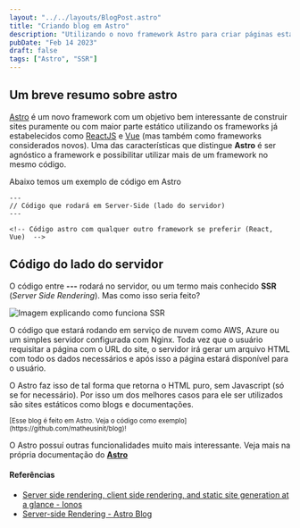 ```yaml
---
layout: "../../layouts/BlogPost.astro"
title: "Criando blog em Astro"
description: "Utilizando o novo framework Astro para criar páginas estáticas para o meu blog"
pubDate: "Feb 14 2023"
draft: false
tags: ["Astro", "SSR"]
---
```


<h2 className="leading-tight font-medium text-3xl">
  Um breve resumo sobre astro
</h2>

[Astro](https://astro.build/) é um novo framework com um objetivo bem interessante de construir sites puramente ou com maior parte estático utilizando os frameworks já estabelecidos como [ReactJS](https://reactjs.org/) e
[Vue](https://vuejs.org/) (mas também como frameworks considerados novos). Uma das características que distingue **Astro** é ser agnóstico a framework e possibilitar utilizar mais de um framework no mesmo código.

<p>Abaixo temos um exemplo de código em Astro</p>

```astro
---
// Código que rodará em Server-Side (lado do servidor)
---

<!-- Código astro com qualquer outro framework se preferir (React, Vue)  -->
```

<h2 className="leading-tight font-medium text-3xl">
  Código do lado do servidor
</h2>

O código entre **---** rodará no servidor, ou um termo mais conhecido **SSR** (_Server Side Rendering_). Mas como isso seria feito?

![Imagem explicando como funciona SSR](https://www.ionos.com/digitalguide/fileadmin/DigitalGuide/Screenshots_2022/Server-side-rendering-diagram.png)

O código que estará rodando em serviço de nuvem como AWS, Azure ou um simples servidor configurada com Nginx. Toda vez que o usuário requisitar a página com o URL do site, o servidor irá gerar um arquivo HTML com todo os dados necessários e após isso a página estará disponível para o usuário.

O Astro faz isso de tal forma que retorna o HTML puro, sem Javascript (só se for necessário). Por isso um dos melhores casos para ele ser utilizados são sites estáticos como blogs e documentações.

<small>
  [Esse blog é feito em Astro. Veja o código como
  exemplo](https://github.com/matheusinit/blog)!
</small>

O Astro possuí outras funcionalidades muito mais interessante. Veja mais na própria documentação do **[Astro](https://docs.astro.build/)**

<h4 className="leading-loose font-medium text-2xl">Referências</h4>

<ul className="list-disc ml-8">
  <li>
    <a className="hover:text-gray-600 dark:hover:text-gray-400" href="https://www.ionos.com/digitalguide/websites/web-development/server-side-and-client-side-scripting-the-differences/">Server side rendering, client side rendering, and static site generation at a glance - Ionos</a>
  </li>

  <li>
    <a className="hover:text-gray-600 dark:hover:text-gray-400" href="https://docs.astro.build/en/guides/server-side-rendering/">Server⁠-⁠side Rendering - Astro Blog</a>
  </li>
</ul>

